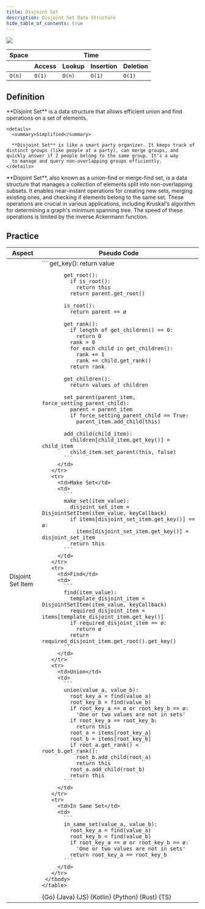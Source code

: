 ```yaml
---
title: Disjoint Set
description: Disjoint Set Data Structure
hide_table_of_contents: true
---
```




![](./assets/disjointSet/disjointSet.svg)

<table>
  <thead>
    <tr>
      <th>Space</th>
      <th colspan="4">Time</th>
    </tr>
    <tr>
      <th></th>
      <th>Access</th>
      <th>Lookup</th>
      <th>Insertion</th>
      <th>Deletion</th>
    </tr>
  </thead>
  <tbody>
    <tr>
      <td>
        <code className="fair">O(n)</code>
      </td>
      <td>
        <code className="excellent">O(1)</code>
      </td>
      <td>
        <code className="fair">O(n)</code>
      </td>
      <td>
        <code className="excellent">O(1)</code>
      </td>
      <td>
        <code className="excellent">O(1)</code>
      </td>
    </tr>
  </tbody>
</table>

## Definition

<Tabs>
  <TabItem value="short" label="Short">
    **Disjoint Set** is a data structure that allows efficient union and find operations on a set of elements.

    <details>
      <summary>Simplified</summary>

      **Disjoint Set** is like a smart party organizer. It keeps track of distinct groups (like people at a party), can merge groups, and quickly answer if 2 people belong to the same group. It's a way
      to manage and query non-overlapping groups efficiently.
    </details>

  </TabItem>
  <TabItem value="detailed" label="Detailed">
    **Disjoint Set**, also known as a union-find or merge-find set, is a data structure that manages a collection of elements split into non-overlapping subsets. It enables near-instant operations for
    creating new sets, merging existing ones, and checking if elements belong to the same set. These operations are crucial in various applications, including Kruskal's algorithm for determining a
    graph's minimum spanning tree. The speed of these operations is limited by the inverse Ackermann function.
  </TabItem>
</Tabs>

## Practice

<Tabs>
  <TabItem value="practice" label="Practice">
    <table>
      <thead>
      <tr>
        <th>Aspect</th>
        <th>Pseudo Code</th>
      </tr>
      </thead>
     <tbody>
       <tr>
         <td>Disjoint Set Item</td>
         <td>
           ```
           get_key():
             return value

           get_root():
             if is_root():
               return this
             return parent.get_root()

           is_root():
             return parent == ø

           get_rank():
             if length of get_children() == 0:
               return 0
             rank = 0
             for each child in get_children():
               rank += 1
               rank += child.get_rank()
             return rank

           get_children():
             return values of children

           set_parent(parent_item, force_setting_parent_child):
             parent = parent_item
             if force_setting_parent_child == True:
               parent_item.add_child(this)

           add_child(child_item):
             children[child_item.get_key()] = child_item
             child_item.set_parent(this, false)
           ```
         </td>
       </tr>
       <tr>
         <td>Make Set</td>
         <td>
           ```
           make_set(item_value):
             disjoint_set_item = DisjointSetItem(item_value, keyCallback)
             if items[disjoint_set_item.get_key()] == ø:
               items[disjoint_set_item.get_key()] = disjoint_set_item
             return this
           ```
         </td>
       </tr>
       <tr>
         <td>Find</td>
         <td>
           ```
           find(item_value):
             template_disjoint_item = DisjointSetItem(item_value, keyCallback)
             required_disjoint_item = items[template_disjoint_item.get_key()]
             if required_disjoint_item == ø:
               return ø
             return required_disjoint_item.get_root().get_key()
           ```
         </td>
       </tr>
       <tr>
         <td>Union</td>
         <td>
           ```
           union(value_a, value_b):
             root_key_a = find(value_a)
             root_key_b = find(value_b)
             if root_key_a == ø or root_key_b == ø:
               'One or two values are not in sets'
             if root_key_a == root_key_b:
               return this
             root_a = items[root_key_a]
             root_b = items[root_key_b]
             if root_a.get_rank() < root_b.get_rank():
               root_b.add_child(root_a)
               return this
             root_a.add_child(root_b)
             return this
           ```
         </td>
       </tr>
       <tr>
         <td>In Same Set</td>
         <td>
           ```
           in_same_set(value_a, value_b):
             root_key_a = find(value_a)
             root_key_b = find(value_b)
             if root_key_a == ø or root_key_b == ø:
               'One or two values are not in sets'
             return root_key_a == root_key_b
           ```
         </td>
       </tr>
     </tbody>
    </table>

  </TabItem>
  <TabItem value="solution" label="Solution">
    <Tabs queryString="code">
      <TabItem value="go" label="" attributes={{title: "Go Lang", className: "code_lang go m"}}><CodeBlock language="go">{Go}</CodeBlock></TabItem>
      <TabItem value="java" label="" attributes={{title: "Java", className: "code_lang java m"}}><CodeBlock language="java">{Java}</CodeBlock></TabItem>
      <TabItem value="js" label="" attributes={{title: "JavaScript", className: "code_lang js m"}}><CodeBlock language="js">{JS}</CodeBlock></TabItem>
      <TabItem value="kotlin" label="" attributes={{title: "Kotlin", className: "code_lang kotlin m"}}><CodeBlock language="kotlin">{Kotlin}</CodeBlock></TabItem>
      <TabItem value="python" label="" attributes={{title: "Python", className: "code_lang python m"}}><CodeBlock language="python">{Python}</CodeBlock></TabItem>
      <TabItem value="rust" label="" attributes={{title: "Rust", className: "code_lang rust m"}}><CodeBlock language="rust">{Rust}</CodeBlock></TabItem>
      <TabItem value="ts" label="" attributes={{title: "TypeScript", className: "code_lang ts m"}}><CodeBlock language="ts">{TS}</CodeBlock></TabItem>
    </Tabs>
  </TabItem>
</Tabs>
